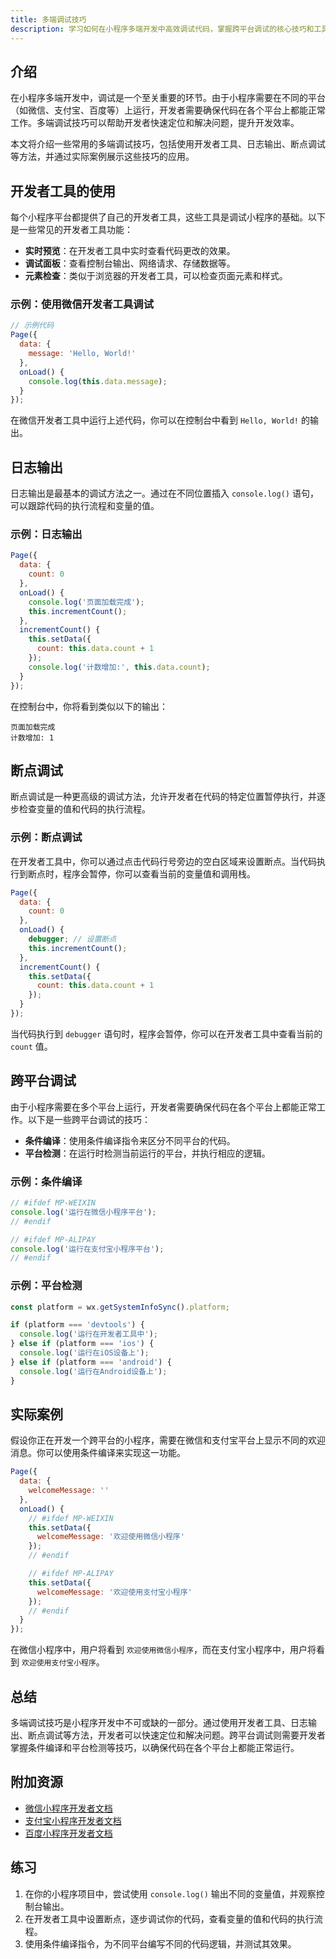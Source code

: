 ```yaml
---
title: 多端调试技巧
description: 学习如何在小程序多端开发中高效调试代码，掌握跨平台调试的核心技巧和工具。
---
```


## 介绍

在小程序多端开发中，调试是一个至关重要的环节。由于小程序需要在不同的平台（如微信、支付宝、百度等）上运行，开发者需要确保代码在各个平台上都能正常工作。多端调试技巧可以帮助开发者快速定位和解决问题，提升开发效率。

本文将介绍一些常用的多端调试技巧，包括使用开发者工具、日志输出、断点调试等方法，并通过实际案例展示这些技巧的应用。

## 开发者工具的使用

每个小程序平台都提供了自己的开发者工具，这些工具是调试小程序的基础。以下是一些常见的开发者工具功能：

- **实时预览**：在开发者工具中实时查看代码更改的效果。
- **调试面板**：查看控制台输出、网络请求、存储数据等。
- **元素检查**：类似于浏览器的开发者工具，可以检查页面元素和样式。

### 示例：使用微信开发者工具调试

```javascript
// 示例代码
Page({
  data: {
    message: 'Hello, World!'
  },
  onLoad() {
    console.log(this.data.message);
  }
});
```

在微信开发者工具中运行上述代码，你可以在控制台中看到 `Hello, World!` 的输出。

## 日志输出

日志输出是最基本的调试方法之一。通过在不同位置插入 `console.log()` 语句，可以跟踪代码的执行流程和变量的值。

### 示例：日志输出

```javascript
Page({
  data: {
    count: 0
  },
  onLoad() {
    console.log('页面加载完成');
    this.incrementCount();
  },
  incrementCount() {
    this.setData({
      count: this.data.count + 1
    });
    console.log('计数增加:', this.data.count);
  }
});
```

在控制台中，你将看到类似以下的输出：

```
页面加载完成
计数增加: 1
```

## 断点调试

断点调试是一种更高级的调试方法，允许开发者在代码的特定位置暂停执行，并逐步检查变量的值和代码的执行流程。

### 示例：断点调试

在开发者工具中，你可以通过点击代码行号旁边的空白区域来设置断点。当代码执行到断点时，程序会暂停，你可以查看当前的变量值和调用栈。

```javascript
Page({
  data: {
    count: 0
  },
  onLoad() {
    debugger; // 设置断点
    this.incrementCount();
  },
  incrementCount() {
    this.setData({
      count: this.data.count + 1
    });
  }
});
```

当代码执行到 `debugger` 语句时，程序会暂停，你可以在开发者工具中查看当前的 `count` 值。

## 跨平台调试

由于小程序需要在多个平台上运行，开发者需要确保代码在各个平台上都能正常工作。以下是一些跨平台调试的技巧：

- **条件编译**：使用条件编译指令来区分不同平台的代码。
- **平台检测**：在运行时检测当前运行的平台，并执行相应的逻辑。

### 示例：条件编译

```javascript
// #ifdef MP-WEIXIN
console.log('运行在微信小程序平台');
// #endif

// #ifdef MP-ALIPAY
console.log('运行在支付宝小程序平台');
// #endif
```

### 示例：平台检测

```javascript
const platform = wx.getSystemInfoSync().platform;

if (platform === 'devtools') {
  console.log('运行在开发者工具中');
} else if (platform === 'ios') {
  console.log('运行在iOS设备上');
} else if (platform === 'android') {
  console.log('运行在Android设备上');
}
```

## 实际案例

假设你正在开发一个跨平台的小程序，需要在微信和支付宝平台上显示不同的欢迎消息。你可以使用条件编译来实现这一功能。

```javascript
Page({
  data: {
    welcomeMessage: ''
  },
  onLoad() {
    // #ifdef MP-WEIXIN
    this.setData({
      welcomeMessage: '欢迎使用微信小程序'
    });
    // #endif

    // #ifdef MP-ALIPAY
    this.setData({
      welcomeMessage: '欢迎使用支付宝小程序'
    });
    // #endif
  }
});
```

在微信小程序中，用户将看到 `欢迎使用微信小程序`，而在支付宝小程序中，用户将看到 `欢迎使用支付宝小程序`。

## 总结

多端调试技巧是小程序开发中不可或缺的一部分。通过使用开发者工具、日志输出、断点调试等方法，开发者可以快速定位和解决问题。跨平台调试则需要开发者掌握条件编译和平台检测等技巧，以确保代码在各个平台上都能正常运行。

## 附加资源

- [微信小程序开发者文档](https://developers.weixin.qq.com/miniprogram/dev/framework/)
- [支付宝小程序开发者文档](https://opendocs.alipay.com/mini/developer)
- [百度小程序开发者文档](https://smartprogram.baidu.com/docs/develop/tutorial/codedir/)

## 练习

1. 在你的小程序项目中，尝试使用 `console.log()` 输出不同的变量值，并观察控制台输出。
2. 在开发者工具中设置断点，逐步调试你的代码，查看变量的值和代码的执行流程。
3. 使用条件编译指令，为不同平台编写不同的代码逻辑，并测试其效果。
